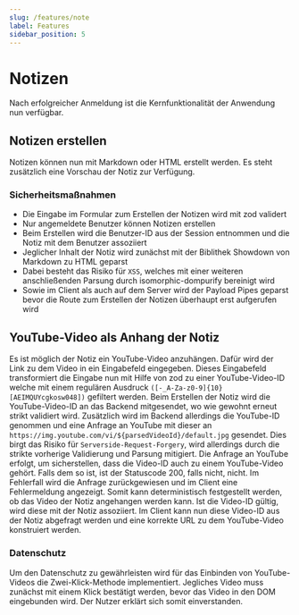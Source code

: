 ```yaml
---
slug: /features/note
label: Features
sidebar_position: 5
---
```


# Notizen

Nach erfolgreicher Anmeldung ist die Kernfunktionalität der Anwendung nun verfügbar.

## Notizen erstellen

Notizen können nun mit Markdown oder HTML erstellt werden.
Es steht zusätzlich eine Vorschau der Notiz zur Verfügung.

### Sicherheitsmaßnahmen

- Die Eingabe im Formular zum Erstellen der Notizen wird mit zod validert
- Nur angemeldete Benutzer können Notizen erstellen
- Beim Erstellen wird die Benutzer-ID aus der Session entnommen und die Notiz mit dem Benutzer assoziiert
- Jeglicher Inhalt der Notiz wird zunächst mit der Biblithek Showdown von Markdown zu HTML geparst
- Dabei besteht das Risiko für `XSS`, welches mit einer weiteren anschließenden Parsung durch isomorphic-dompurify bereinigt wird
- Sowie im Client als auch auf dem Server wird der Payload Pipes geparst bevor die Route zum Erstellen der Notizen überhaupt erst aufgerufen wird

## YouTube-Video als Anhang der Notiz

Es ist möglich der Notiz ein YouTube-Video anzuhängen. Dafür wird der Link zu dem Video in ein Eingabefeld eingegeben.
Dieses Eingabefeld transformiert die Eingabe nun mit Hilfe von zod zu einer YouTube-Video-ID
welche mit einem regulären Ausdruck `([-_A-Za-z0-9]{10}[AEIMQUYcgkosw048])` gefiltert werden.
Beim Erstellen der Notiz wird die YouTube-Video-ID an das Backend mitgesendet, wo wie gewohnt erneut strikt validiert wird.
Zusätzlich wird im Backend allerdings die YouTube-ID genommen und eine Anfrage an YouTube mit dieser an `https://img.youtube.com/vi/${parsedVideoId}/default.jpg`
gesendet. Dies birgt das Risiko für `Serverside-Request-Forgery`, wird allerdings durch die strikte vorherige Validierung und Parsung mitigiert.
Die Anfrage an YouTube erfolgt, um sicherstellen, dass die Video-ID auch zu einem YouTube-Video gehört. Falls dem so ist, ist der Statuscode 200, falls nicht, nicht.
Im Fehlerfall wird die Anfrage zurückgewiesen und im Client eine Fehlermeldung angezeigt.
Somit kann deterministisch festgestellt werden, ob das Video der Notiz angehangen werden kann.
Ist die Video-ID gültig, wird diese mit der Notiz assoziiert.
Im Client kann nun diese Video-ID aus der Notiz abgefragt werden und eine korrekte URL zu dem YouTube-Video konstruiert werden.

### Datenschutz

Um den Datenschutz zu gewährleisten wird für das Einbinden von YouTube-Videos die Zwei-Klick-Methode implementiert.
Jegliches Video muss zunächst mit einem Klick bestätigt werden, bevor das Video in den DOM eingebunden wird. Der Nutzer erklärt sich somit einverstanden.

